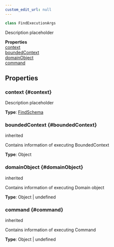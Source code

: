 ```yaml
---
custom_edit_url: null
---
```


```ts
class FindExecutionArgs
```

<div>

</div>

Description placeholder

<div className="container">
  <div className="row mb-2"><div className="col col--12"><strong>Properties</strong></div></div>
  <div className="row"><div className="col col--12"><a href="#context">context</a><br/><a href="#boundedContext">boundedContext</a><br/><a href="#domainObject">domainObject</a><br/><a href="#command">command</a></div></div>
</div>

## Properties

### context {#context}

<div>

</div>

Description placeholder

**Type**: [FindSchema](FindSchema)

### boundedContext {#boundedContext}

<div>
  <span className="badge badge--danger">inherited</span>
</div>

Contains information of executing BoundedContext

**Type**: Object

### domainObject {#domainObject}

<div>
  <span className="badge badge--danger">inherited</span>
</div>

Contains information of executing Domain object

**Type**: Object \| undefined

### command {#command}

<div>
  <span className="badge badge--danger">inherited</span>
</div>

Contains information of executing Command

**Type**: Object \| undefined

